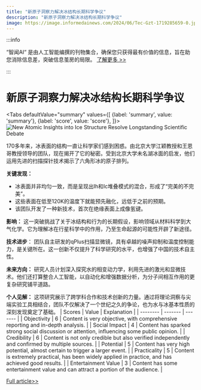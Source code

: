 ```yaml
---
title: "新原子洞察力解决冰结构长期科学争议"
description: "新原子洞察力解决冰结构长期科学争议"
image: https://image.informedainews.com/2024/06/Tec-Gzt-1719285659-0.jpg
---
```



:::info

“智闻AI“ 是由人工智能编撰的刊物集合，确保您只获得最有价值的信息，旨在助您消除信息差，突破信息茧房的局限。  [了解更多 >>](/)

:::

# 新原子洞察力解决冰结构长期科学争议


<Tabs
	defaultValue="summary"
	values={[
	{label: 'summary', value: 'summary'},
	{label: 'score', value: 'score'},
]}>
<TabItem value="summary">
<img
  src="https://image.informedainews.com/2024/06/Tec-Gzt-1719285659-0.jpg"
  alt="New Atomic Insights into Ice Structure Resolve Longstanding Scientific Debate"
/>



170多年来，冰表面的结构一直让科学家们感到困惑。由北京大学江颖教授和王恩哥教授领导的团队，现在揭开了它的秘密。受到北京大学未名湖冰面的启发，他们运用先进的扫描探针技术揭示了六角形冰的原子排列。

**关键发现：**
- 冰表面并非均匀一致，而是呈现出Ih和Ic堆叠模式的混合，形成了“完美的不完美”。
- 这些表面在低至120K的温度下就能预先融化，远低于之前的预期。
- 该团队开发了一种新技术，首次在绝缘表面上成像氢键。

**影响：**
这一突破挑战了关于冰结构和行为的长期假设，影响领域从材料科学到大气化学。它为理解冰在行星科学中的作用，乃至生命起源的可能性开辟了新途径。

**技术进步**：
团队自主研发的qPlus扫描显微镜，具有卓越的噪声抑制和温度控制能力，是关键所在。这一创新不仅提升了科学研究的水平，也增强了中国的技术自主性。

**未来方向：**
研究人员计划深入探究水的相变动力学，利用先进的激光和显微技术。他们还打算整合人工智能，以自动化和增强数据分析，为分子间相互作用的更复杂研究铺平道路。

**个人见解：**
这项研究展示了跨学科合作和技术创新的力量。通过将理论洞察与尖端实验工具相结合，团队不仅解决了一个世纪之久的争论，也为水与冰基本性质的深刻发现奠定了基础。
</TabItem>
<TabItem value="score">
	| Scores     | Value   | Explanation |
	| -------- | ------- | ------- |
	| Objectivity  | 6    | Content is very objective, with comprehensive reporting and in-depth analysis.    |
	| Social Impact | 4     | Content has sparked strong social discussion or attention, influencing some public opinion.    |
	| Credibility    | 6    | Content is not only credible but also verified independently and confirmed by multiple sources.    |
	| Potential    | 5    | Content has very high potential, almost certain to trigger a larger event.    |
	| Practicality    | 5    | Content is extremely practical, has been widely applied in practice, and has achieved good results.    |
	| Entertainment Value    | 3    | Content has some entertainment value and can attract a portion of the audience.    |
</TabItem>
</Tabs>

[Full article>>](https://www.mittrchina.com/news/detail/13444)
